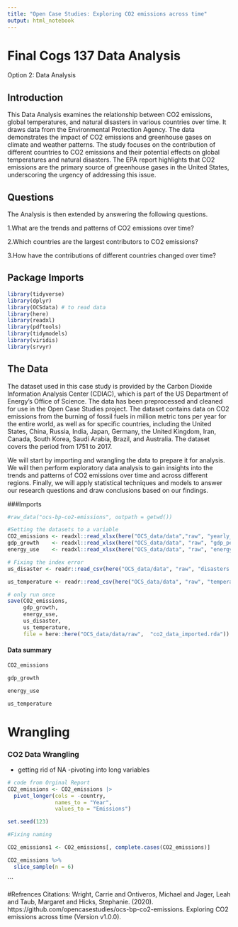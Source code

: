```yaml
---
title: "Open Case Studies: Exploring CO2 emissions across time"
output: html_notebook
---
```

# Final Cogs 137 Data Analysis
Option 2: Data Analysis

## Introduction

This Data Analysis examines the relationship between CO2 emissions, global temperatures, and natural disasters in various countries over time. It draws data from the Environmental Protection Agency. The data demonstrates the impact of CO2 emissions and greenhouse gases on climate and weather patterns. The study focuses on the contribution of different countries to CO2 emissions and their potential effects on global temperatures and natural disasters. The EPA report highlights that CO2 emissions are the primary source of greenhouse gases in the United States, underscoring the urgency of addressing this issue.



## Questions
The Analysis is then extended by answering the following questions.


1.What are the trends and patterns of CO2 emissions over time?

2.Which countries are the largest contributors to CO2 emissions?

3.How have the contributions of different countries changed over time?

## Package Imports 
```r
library(tidyverse)
library(dplyr)
library(OCSdata) # to read data
library(here)
library(readxl)
library(pdftools)
library(tidymodels)
library(viridis)
library(srvyr)
```
## The Data
The dataset used in this case study is provided by the Carbon Dioxide Information Analysis Center (CDIAC), which is part of the US Department of Energy's Office of Science. The data has been preprocessed and cleaned for use in the Open Case Studies project. The dataset contains data on CO2 emissions from the burning of fossil fuels in million metric tons per year for the entire world, as well as for specific countries, including the United States, China, Russia, India, Japan, Germany, the United Kingdom, Iran, Canada, South Korea, Saudi Arabia, Brazil, and Australia. The dataset covers the period from 1751 to 2017.

We will start by importing and wrangling the data to prepare it for analysis. We will then perform exploratory data analysis to gain insights into the trends and patterns of CO2 emissions over time and across different regions. Finally, we will apply statistical techniques and models to answer our research questions and draw conclusions based on our findings.

###Imports

```r

#raw_data("ocs-bp-co2-emissions", outpath = getwd())
```
```r
#Setting the datasets to a variable 
CO2_emissions <- readxl::read_xlsx(here("OCS_data/data","raw", "yearly_co2_emissions_1000_tonnes.xlsx"))
gdp_growth    <- readxl::read_xlsx(here("OCS_data/data", "raw", "gdp_per_capita_yearly_growth.xlsx"))
energy_use    <- readxl::read_xlsx(here("OCS_data/data", "raw", "energy_use_per_person.xlsx"))
```


```r
# Fixing the index error
us_disaster <- readr::read_csv(here("OCS_data/data", "raw", "disasters.csv"), skip = 2)

us_temperature <- readr::read_csv(here("OCS_data/data", "raw", "temperature.csv"), skip = 4, na = "-99")
```


```r
# only run once 
save(CO2_emissions, 
     gdp_growth,
     energy_use, 
     us_disaster, 
     us_temperature, 
     file = here::here("OCS_data/data/raw",  "co2_data_imported.rda"))
```

#### Data summary 
```r
CO2_emissions
```

```r
gdp_growth 
```
```r
energy_use
```


```r
us_temperature
```
# Wrangling 
### CO2 Data Wrangling
- getting rid of NA 
-pivoting into long variables

```r
# code from Orginal Report
CO2_emissions <- CO2_emissions |>
  pivot_longer(cols = -country,
               names_to = "Year",
               values_to = "Emissions")

set.seed(123)
```

```r
#Fixing naming 

CO2_emissions1 <- CO2_emissions[, complete.cases(CO2_emissions)]
```


```r
CO2_emissions %>%
  slice_sample(n = 6)
```
```




#Refrences
Citations: Wright, Carrie and Ontiveros, Michael and Jager, Leah and Taub, Margaret and Hicks, Stephanie. (2020). https://github.com/opencasestudies/ocs-bp-co2-emissions. Exploring CO2 emissions across time (Version v1.0.0).